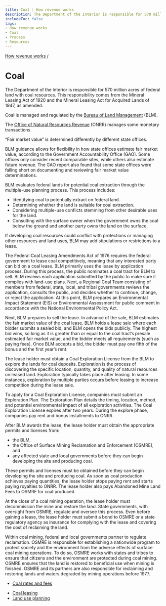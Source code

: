 ```yaml
---
title: Coal | How revenue works
description: The Department of the Interior is responsible for 570 million acres of federal land with coal resources. This responsibility comes from the Mineral Leasing Act of 1920 and the Mineral Leasing Act for Acquired Lands of 1947, as amended.
includeToc: false
tags:
- How revenue works
- Coal
- Process
- Resources
---
```


<Box bgcolor='primary.main'>
<Container maxWidth="lg">
<Grid container alignItems='center'>
<Grid item xs={12} sm={8}>
<Box p={3} pl={0}>

[How revenue works /](/how-revenue-works/)

# Coal

The Department of the Interior is responsible for 570 million acres of federal land with coal resources. This responsibility comes from the Mineral Leasing Act of 1920 and the Mineral Leasing Act for Acquired Lands of 1947, as amended.

</Box>
</Grid>
<Grid container xs={12} sm={4} >
<Box p={3} border={4} borderTop={0} borderBottom={0} borderColor='white'>
<Grid container xs={12}>
<Grid item xs={8}>

Coal is managed and regulated by the [Bureau of Land Management](https://www.blm.gov/) (BLM).

</Grid>
<Grid item xs={4}>
<Box p={4}><BlmLogoImg></BlmLogoImg></Box>
</Grid>
<Grid item xs={8}>

The [Office of Natural Resources Revenue](http://www.onrr.gov/) (ONRR) manages some monetary transactions.

</Grid>
<Grid item xs={4}>
<Box p={4}><OnrrLogoImg></OnrrLogoImg></Box>
</Grid>
</Grid>
</Box>
</Grid>
</Grid>

</Container>
</Box>

<CoalBackground>

<Grid container spacing={2} alignItems='flex-start'>
<Grid item xs={12} sm={4}>
<Box p={9} m={9}  display={{ xs: 'none', sm: 'block' }}/>
<Box p={8} display={{ xs: 'block', sm: 'none' }}/>
<DidYouKnowCard>

“Fair market value” is determined differently by different state offices.

<CollapsibleContent>

BLM guidance allows for flexibility in how state offices estimate fair market value, according to the Government Accountability Office (GAO). Some offices only consider recent comparable sites, while others also estimate future revenue. The GAO report also found that some state offices were falling short on documenting and reviewing fair market value determinations.

</CollapsibleContent>
</DidYouKnowCard>
</Grid>

<Grid item xs={12} sm={1}>
</Grid>
<Grid item xs={12} sm={7}>
<Box mt={5}>
<ProcessCard step={1} name={'Plan'}>

BLM evaluates federal lands for potential coal extraction through the multiple-use planning process. This process includes:

- Identifying coal to potentially extract on federal land.
- Determining whether the land is suitable for coal extraction.
- Considering multiple-use conflicts stemming from other desirable uses for the land.
- Consulting with the surface owner when the government owns the coal below the ground and another party owns the land on the surface.

If developing coal resources could conflict with protections or managing other resources and land uses, BLM may add stipulations or restrictions to a lease.

</ProcessCard>
<ProcessCard step={2} name={'Lease'}>

The Federal Coal Leasing Amendments Act of 1976 requires the federal government to lease coal competitively, meaning that any interested party can bid on a coal lease. BLM primarily uses the lease by application process. During this process, the public nominates a coal tract for BLM to sell. BLM reviews each application submitted by the public to make sure it complies with land-use plans. Next, a Regional Coal Team consisting of members from federal, state, local, and tribal governments reviews the application, consults the public, and decides whether to continue, change, or reject the application. At this point, BLM prepares an <GlossaryTerm>Environmental Impact Statement (EIS)</GlossaryTerm> or Environmental Assessment for public comment in accordance with the National Environmental Policy Act.
<br />

Next, BLM prepares to sell the lease. In advance of the sale, BLM estimates the <GlossaryTerm>fair market value</GlossaryTerm> of the coal lease. BLM holds a lease sale where each bidder submits a sealed bid, and BLM opens the bids publicly. The highest bid wins, so long as it is greater than or equal to the coal tract’s presale estimated fair market value, and the bidder meets all requirements (such as paying fees). Once BLM accepts a bid, the bidder must pay one fifth of the <GlossaryTerm>bonus</GlossaryTerm> and the first year’s rent.

</ProcessCard>
<ProcessCard step={3} name={'Explore'}>

The lease holder must obtain a Coal Exploration License from the BLM to explore the lands for coal deposits. Exploration is the process of discovering the specific location, quantity, and quality of natural resources on leased land. Exploration typically takes place after leasing. In some instances, exploration by multiple parties occurs before leasing to increase competition during the lease sale.
<br />

To apply for a Coal Exploration License, companies must submit an Exploration Plan. The Exploration Plan details the timing, location, method, and potential environmental impact of all exploration activities. The Coal Exploration License expires after two years. During the explore phase, companies pay <GlossaryTerm>rent</GlossaryTerm> and bonus installments to ONRR.

</ProcessCard>
<ProcessCard step={4} name={'Develop'}>

After BLM awards the lease, the lease holder must obtain the appropriate permits and licenses from:

- the BLM,
- the Office of Surface Mining Reclamation and Enforcement (OSMRE), and 
- any affected state and local governments before they can begin developing the site and producing coal. 

These permits and licenses must be obtained before they can begin developing the site and producing coal. As soon as coal production achieves <GlossaryTerm>paying quantities</GlossaryTerm>, the lease holder stops paying rent and starts paying royalties to ONRR. The lease holder also pays <GlossaryTerm>Abandoned Mine Land Fees</GlossaryTerm> to OSMRE for coal produced.

</ProcessCard>
<ProcessCard step={5} name={'Decommission and reclaim'}>

At the close of a coal mining operation, the lease holder must decommission the mine and restore the land. State governments, with oversight from OSMRE, regulate and oversee this process. Even before gaining a lease, the lease holder must submit a bond to OSMRE or a state regulatory agency as insurance for complying with the lease and covering the cost of <GlossaryTerm>reclaiming</GlossaryTerm> the land.

Within coal mining, federal and local governments partner to regulate reclamation. OSMRE is responsible for establishing a nationwide program to protect society and the environment from the adverse effects of surface coal mining operations. To do so, OSMRE works with states and tribes to ensure that citizens and the environment are protected during coal mining. OSMRE ensures that the land is restored to beneficial use when mining is finished. OSMRE and its partners are also responsible for reclaiming and restoring lands and waters degraded by mining operations before 1977.

</ProcessCard>
<ProcessCard name={'Rates and fees'} defaultExpanded={true}>

- [Coal rates and fees](/how-revenue-works/revenues/#Coal)

</ProcessCard>
<ProcessCard name={'Learn more'} defaultExpanded={true}>

- [Coal leasing](https://www.blm.gov/programs/energy-and-minerals/coal)
- [Land use planning](https://www.blm.gov/programs/energy-and-minerals/coal/land-use-planning)

</ProcessCard>
</Box>
</Grid>
</Grid>
</CoalBackground>
